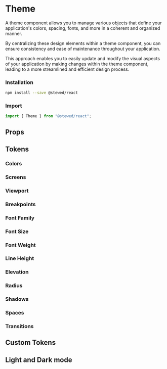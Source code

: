 
# Theme

A theme component allows you to manage various objects that define your application's colors, spacing, fonts, and more in a coherent and organized manner. 

By centralizing these design elements within a theme component, you can ensure consistency and ease of maintenance throughout your application. 

This approach enables you to easily update and modify the visual aspects of your application by making changes within the theme component, 
leading to a more streamlined and efficient design process.

### Installation

```bash
npm install --save @stewed/react
```

### Import

```js
import { Theme } from "@stewed/react";
```

<Meta of={ThemeStories} />

## Props

<ArgTypes of={ThemeStories} />

## Tokens

### Colors

<Canvas of={ThemeStories.Colors} sourceState="none"/>

### Screens

<Canvas of={ThemeStories.Screens} sourceState="none"/>

### Viewport

<Canvas of={ThemeStories.Viewport} sourceState="none"/>

### Breakpoints

<Canvas of={ThemeStories.Breakpoints} sourceState="none"/>

### Font Family

<Canvas of={ThemeStories.FontFamily} sourceState="none"/>

### Font Size

<Canvas of={ThemeStories.FontSize} sourceState="none"/>

### Font Weight

<Canvas of={ThemeStories.FontWeight} sourceState="none"/>

### Line Height

<Canvas of={ThemeStories.LineHeight} sourceState="none"/>

### Elevation

<Canvas of={ThemeStories.Elevation} sourceState="none"/>

### Radius

<Canvas of={ThemeStories.Radius} sourceState="none"/>

### Shadows

<Canvas of={ThemeStories.Shadows} sourceState="none"/>

### Spaces

<Canvas of={ThemeStories.Spaces} sourceState="none"/>

### Transitions

<Canvas of={ThemeStories.Duration} sourceState="none"/>
<Canvas of={ThemeStories.Timing} sourceState="none"/>

## Custom Tokens

<Canvas of={ThemeStories.CustomTokens}/>

## Light and Dark mode

<Canvas of={ThemeStories.LightDarkMode}/>

